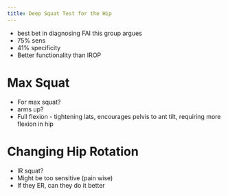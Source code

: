 ```yaml
---
title: Deep Squat Test for the Hip
---
```



:::{.callout-note title="Notes From a DPT Presentation"}

- best bet in diagnosing FAI this group argues
- 75% sens
- 41% specificity
- Better functionality than IROP


:::


# Max Squat

:::{.callout-note title="Notes From a DPT Presentation"}

- For max squat?
- arms up?
- Full flexion - tightening lats, encourages pelvis to ant tilt, requiring more flexion in hip

:::


# Changing Hip Rotation

:::{.callout-note title="Notes From a DPT Presentation"}

- IR squat?
- Might be too sensitive (pain wise)
- If they ER, can they do it better

:::